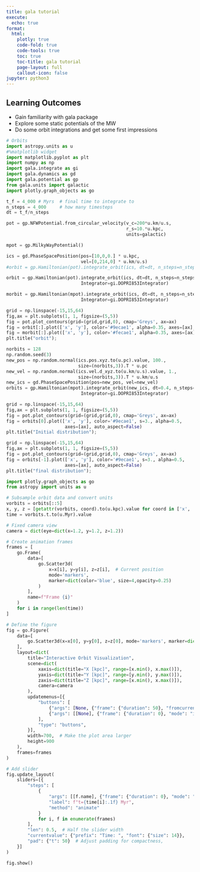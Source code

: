 ```yaml
---
title: gala tutorial
execute:
  echo: true
format:
  html:
    plotly: true
    code-fold: true
    code-tools: true
    toc: true
    toc-title: gala tutorial
    page-layout: full
    callout-icon: false
jupyter: python3
---
```


::: {.callout-note collapse="true"}
## Learning Outcomes
* Gain familiarity with gala package
* Explore some static potentials of the MW
* Do some orbit integrations and get some first impressions
:::

```python
# Orbits
import astropy.units as u
#%matplotlib widget
import matplotlib.pyplot as plt
import numpy as np
import gala.integrate as gi
import gala.dynamics as gd
import gala.potential as gp
from gala.units import galactic
import plotly.graph_objects as go

t_f = 4_000 # Myrs  # final time to integrate to
n_steps = 4_000     # how many timesteps
dt = t_f/n_steps

pot = gp.NFWPotential.from_circular_velocity(v_c=200*u.km/u.s,
                                             r_s=10.*u.kpc,
                                             units=galactic)

mpot = gp.MilkyWayPotential()

ics = gd.PhaseSpacePosition(pos=[10,0,0.] * u.kpc,
                            vel=[0,214,0] * u.km/u.s)
#orbit = gp.Hamiltonian(pot).integrate_orbit(ics, dt=dt, n_steps=n_steps)

orbit = gp.Hamiltonian(pot).integrate_orbit(ics, dt=dt, n_steps=n_steps,
                            Integrator=gi.DOPRI853Integrator)

morbit = gp.Hamiltonian(mpot).integrate_orbit(ics, dt=dt, n_steps=n_steps,
                            Integrator=gi.DOPRI853Integrator)
```

```python
grid = np.linspace(-15,15,64)
fig,ax = plt.subplots(1, 1, figsize=(5,5))
fig = pot.plot_contours(grid=(grid,grid,0), cmap='Greys', ax=ax)
fig = orbit[:].plot(['x', 'y'], color='#9ecae1', alpha=0.35, axes=[ax], auto_aspect=False) 
fig = morbit[:].plot(['x', 'y'], color='#fecae1', alpha=0.35, axes=[ax], auto_aspect=False) 
plt.title("orbit");
```

```python
norbits = 128
np.random.seed(3)
new_pos = np.random.normal(ics.pos.xyz.to(u.pc).value, 100.,
                           size=(norbits,3)).T * u.pc
new_vel = np.random.normal(ics.vel.d_xyz.to(u.km/u.s).value, 1.,
                           size=(norbits,3)).T * u.km/u.s
new_ics = gd.PhaseSpacePosition(pos=new_pos, vel=new_vel)
orbits = gp.Hamiltonian(mpot).integrate_orbit(new_ics, dt=0.4, n_steps=10_000,
                            Integrator=gi.DOPRI853Integrator)
```

```python
grid = np.linspace(-15,15,64)
fig,ax = plt.subplots(1, 1, figsize=(5,5))
fig = pot.plot_contours(grid=(grid,grid,0), cmap='Greys', ax=ax)
fig = orbits[0].plot(['x', 'y'], color='#9ecae1', s=3., alpha=0.5,
                      axes=[ax], auto_aspect=False) 
plt.title("Initial distribution");
```

```python
grid = np.linspace(-15,15,64)
fig,ax = plt.subplots(1, 1, figsize=(5,5))
fig = pot.plot_contours(grid=(grid,grid,0), cmap='Greys', ax=ax)
fig = orbits[-1].plot(['x', 'y'], color='#9ecae1', s=3., alpha=0.5,
                      axes=[ax], auto_aspect=False) 
plt.title("final distribution");
```

```python
import plotly.graph_objects as go
from astropy import units as u

# Subsample orbit data and convert units
vorbits = orbits[::5]
x, y, z = [getattr(vorbits, coord).to(u.kpc).value for coord in ['x', 'y', 'z']]
time = vorbits.t.to(u.Myr).value

# Fixed camera view
camera = dict(eye=dict(x=1.2, y=1.2, z=1.2))

# Create animation frames
frames = [
    go.Frame(
        data=[
            go.Scatter3d(
                x=x[i], y=y[i], z=z[i],  # Current position
                mode='markers',
                marker=dict(color='blue', size=4,opacity=0.25)
            )
        ],
        name=f"Frame {i}"
    )
    for i in range(len(time))
]

# Define the figure
fig = go.Figure(
    data=[
        go.Scatter3d(x=x[0], y=y[0], z=z[0], mode='markers', marker=dict(color='blue', size=7))
    ],
    layout=dict(
        title="Interactive Orbit Visualization",
        scene=dict(
            xaxis=dict(title="X [kpc]", range=[x.min(), x.max()]),
            yaxis=dict(title="Y [kpc]", range=[y.min(), y.max()]),
            zaxis=dict(title="Z [kpc]", range=[x.min(), x.max()]),
            camera=camera
        ),
        updatemenus=[{
            "buttons": [
                {"args": [None, {"frame": {"duration": 50}, "fromcurrent": True}], "label": "Play", "method": "animate"},
                {"args": [[None], {"frame": {"duration": 0}, "mode": "immediate"}], "label": "Pause", "method": "animate"}
            ],
            "type": "buttons",
        }],
        width=700,  # Make the plot area larger
        height=900
    ),
    frames=frames
)

# Add slider
fig.update_layout(
    sliders=[{
        "steps": [
            {
                "args": [[f.name], {"frame": {"duration": 0}, "mode": "immediate"}],
                "label": f"t={time[i]:.1f} Myr",
                "method": "animate"
            }
            for i, f in enumerate(frames)
        ],
        "len": 0.5,  # Half the slider width
        "currentvalue": {"prefix": "Time: ", "font": {"size": 14}},
        "pad": {"t": 50}  # Adjust padding for compactness,
    }]
)

fig.show()
```



